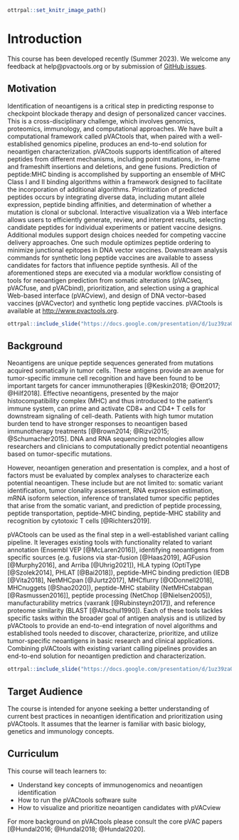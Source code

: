 
```r
ottrpal::set_knitr_image_path()
```

# Introduction

This course has been developed recently (Summer 2023). We welcome any feedback at help@pvactools.org or by submission of [GitHub issues](https://github.com/griffithlab/pVACtools_Intro_Course/issues).

## Motivation

Identification of neoantigens is a critical step in predicting response to checkpoint blockade therapy and design of personalized cancer vaccines.
This is a cross-disciplinary challenge, which involves genomics, proteomics, immunology, and computational approaches. We have built a computational
framework called pVACtools that, when paired with a well-established genomics pipeline, produces an end-to-end solution for neoantigen characterization.
pVACtools supports identification of altered peptides from different mechanisms, including point mutations, in-frame and frameshift insertions and deletions,
and gene fusions. Prediction of peptide:MHC binding is accomplished by supporting an ensemble of MHC Class I and II binding algorithms within a framework
designed to facilitate the incorporation of additional algorithms. Prioritization of predicted peptides occurs by integrating diverse data, including mutant
allele expression, peptide binding affinities, and determination of whether a mutation is clonal or subclonal. Interactive visualization via a Web interface allows
users to efficiently generate, review, and interpret results, selecting candidate peptides for individual experiments or patient vaccine designs. Additional modules
support design choices needed for competing vaccine delivery approaches. One such module optimizes peptide ordering to minimize junctional epitopes in DNA vector
vaccines. Downstream analysis commands for synthetic long peptide vaccines are available to assess candidates for factors that influence peptide synthesis. All
of the aforementioned steps are executed via a modular workflow consisting of tools for neoantigen prediction from somatic alterations (pVACseq, pVACfuse, and pVACbind),
prioritization, and selection using a graphical Web-based interface (pVACview), and design of DNA vector–based vaccines (pVACvector) and synthetic long peptide
vaccines. pVACtools is available at [http://www.pvactools.org](http://www.pvactools.org).

```r
ottrpal::include_slide("https://docs.google.com/presentation/d/1uz39zaObDGKhEVCGzO0JO35CTbC0oRAM0mxgLcMAA9Y/edit#slide=id.g22b1533a196_0_0")
```

## Background

Neoantigens are unique peptide sequences generated from mutations acquired somatically in tumor cells. These antigens provide an avenue for tumor-specific immune
cell recognition and have been found to be important targets for cancer immunotherapies [@Keskin2018; @Ott2017; @Hilf2018]. Effective neoantigens, presented by the
major histocompatibility complex (MHC) and thus introduced to the patient’s immune system, can prime and activate CD8+ and CD4+ T cells for downstream signaling of
cell-death. Patients with high tumor mutation burden tend to have stronger responses to neoantigen based immunotherapy treatments [@Brown2014; @Rizvi2015; @Schumacher2015].
DNA and RNA sequencing technologies allow researchers and clinicians to computationally predict potential neoantigens based on tumor-specific mutations.

However, neoantigen generation and presentation is complex, and a host of factors must be evaluated by complex analyses to characterize each potential neoantigen.
These include but are not limited to: somatic variant identification, tumor clonality assessment, RNA expression estimation, mRNA isoform selection, inference of
translated tumor specific peptides that arise from the somatic variant, and prediction of peptide processing, peptide transportation, peptide-MHC binding, peptide-MHC
stability and recognition by cytotoxic T cells [@Richters2019].

pVACtools can be used as the final step in a well-established variant calling pipeline. It leverages existing tools with functionality related to variant annotation
(Ensembl VEP [@McLaren2016]), identifying neoantigens from specific sources (e.g. fusions via star-fusion [@Haas2019], AGFusion [@Murphy2016], and Arriba [@Uhrig2021]),
HLA typing (OptiType [@Szolek2014], PHLAT [@Bai2018]), peptide-MHC binding prediction (IEDB [@Vita2018], NetMHCpan [@Jurtz2017], MHCflurry [@ODonnell2018],
MHCnuggets [@Shao2020]), peptide-MHC stability (NetMHCstabpan [@Rasmussen2016]], peptide processing (NetChop [@Nielsen2005]), manufacturability
metrics (vaxrank [@Rubinsteyn2017]), and reference proteome similarity (BLAST [@Altschul1990]). Each of these tools tackles specific tasks within the broader goal of
antigen analysis and is utilized by pVACtools to provide an end-to-end integration of novel algorithms and established tools needed to discover, characterize, prioritize,
and utilize tumor-specific neoantigens in basic research and clinical applications. Combining pVACtools with existing variant calling pipelines provides an end-to-end
solution for neoantigen prediction and characterization.

```r
ottrpal::include_slide("https://docs.google.com/presentation/d/1uz39zaObDGKhEVCGzO0JO35CTbC0oRAM0mxgLcMAA9Y/edit#slide=id.g22b1533a196_0_6")
```

## Target Audience

The course is intended for anyone seeking a better understanding of current best practices in neoantigen identification and prioritization using pVACtools.
It assumes that the learner is familiar with basic biology, genetics and immunology concepts.

## Curriculum

This course will teach learners to:

- Understand key concepts of immunogenomics and neoantigen identification
- How to run the pVACtools software suite
- How to visualize and prioritize neoantigen candidates with pVACview

For more background on pVACtools please consult the core pVAC papers [@Hundal2016; @Hundal2018; @Hundal2020].
